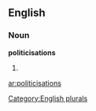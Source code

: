 
==English==

===Noun===
'''politicisations'''

# {{plural of|[[politicisation]]}}

[[Category:English plurals]]

[[ar:politicisations]]